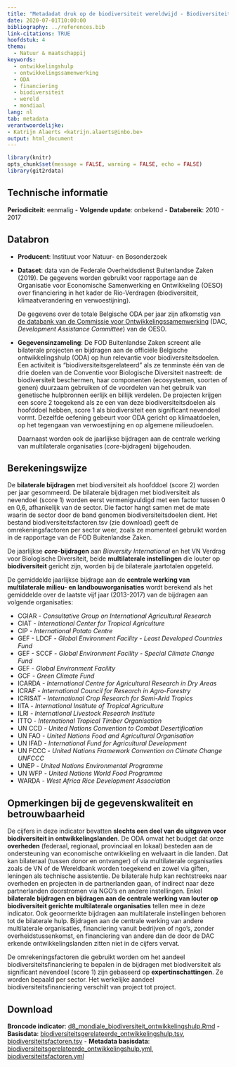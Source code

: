 ```yaml
---
title: "Metadadat druk op de biodiversiteit wereldwijd - Biodiversiteit in ontwikkelingssamenwerking"
date: 2020-07-01T10:00:00
bibliography: ../references.bib
link-citations: TRUE
hoofdstuk: 4
thema:
  - Natuur & maatschappij
keywords:
  - ontwikkelingshulp
  - ontwikkelingssamenwerking
  - ODA
  - financiering
  - biodiversiteit
  - wereld
  - mondiaal
lang: nl
tab: metadata
verantwoordelijke:
- Katrijn Alaerts <katrijn.alaerts@inbo.be>
output: html_document
---
```


```r
library(knitr)
opts_chunk$set(message = FALSE, warning = FALSE, echo = FALSE)
library(git2rdata)
```
## Technische informatie
**Periodiciteit**: eenmalig
\- **Volgende update**: onbekend
\- **Databereik**: 2010 - 2017

## Databron
- **Producent**: Instituut voor Natuur- en Bosonderzoek
- **Dataset**: data van de Federale Overheidsdienst Buitenlandse Zaken (2019). 
De gegevens worden gebruikt voor rapportage aan de Organisatie voor Economische Samenwerking en Ontwikkeling (OESO) over financiering in het kader de Rio-Verdragen (biodiversiteit, klimaatverandering en verwoestijning). 

  De gegevens over de totale Belgische ODA per jaar zijn afkomstig van [de databank van de Commissie voor Ontwikkelingssamenwerking](https://www.oecd.org/dac/financing-sustainable-development/development-finance-standards/official-development-assistance.htm) (DAC, *Development Assistance Committee*) van de OESO. 
- **Gegevensinzameling**: De FOD Buitenlandse Zaken screent alle bilaterale projecten en bijdragen aan de officiële Belgische ontwikkelingshulp (ODA) op hun relevantie voor biodiversiteitsdoelen. 
Een activiteit is “biodiversiteitsgerelateerd” als ze tenminste één van de drie doelen van de Conventie voor Biologische Diversiteit nastreeft: de biodiversiteit beschermen, haar componenten (ecosystemen, soorten of genen) duurzaam gebruiken of de voordelen van het gebruik van genetische hulpbronnen eerlijk en billijk verdelen. 
De projecten krijgen een score 2 toegekend als ze een van deze biodiversiteitsdoelen als hoofddoel hebben, score 1 als biodiversiteit een significant nevendoel vormt. 
Dezelfde oefening gebeurt voor ODA gericht op klimaatdoelen, op het tegengaan van verwoestijning en op algemene milieudoelen. 

  Daarnaast worden ook de jaarlijkse bijdragen aan de centrale werking van multilaterale organisaties (*core*-bijdragen) bijgehouden. 

## Berekeningswijze
De **bilaterale bijdragen** met biodiversiteit als hoofddoel (score 2) worden per jaar gesommeerd. 
De bilaterale bijdragen met biodiversiteit als nevendoel (score 1) worden eerst vermenigvuldigd met een factor tussen 0 en 0,6, afhankelijk van de sector. 
Die factor hangt samen met de mate waarin de sector door de band genomen biodiversiteitsdoelen dient. 
Het bestand biodiversiteitsfactoren.tsv (zie download) geeft de omrekeningsfactoren per sector weer, zoals ze momenteel gebruikt worden in de rapportage van de FOD Buitenlandse Zaken. 

De jaarlijkse ***core*-bijdragen** aan *Bioversity International* en het VN Verdrag voor Biologische Diversiteit, beide **multilaterale instellingen** die louter op **biodiversiteit** gericht zijn,  worden bij de bilaterale jaartotalen opgeteld.

De gemiddelde jaarlijkse bijdrage aan de **centrale werking van multilaterale milieu- en landbouworganisaties** wordt berekend als het gemiddelde over de laatste vijf jaar (2013-2017) van de bijdragen aan volgende organisaties:

* CGIAR - *Consultative Group on International Agricultural Research* 
* CIAT - *International Center for Tropical Agriculture*
* CIP - *International Potato Centre*
* GEF - LDCF - *Global Environment Facility - Least Developed Countries Fund*
* GEF - SCCF - *Global Environment Facility - Special Climate Change Fund*
* GEF - *Global Environment Facility*
* GCF - *Green Climate Fund*
* ICARDA - *International Centre for Agricultural Research in Dry Areas*
* ICRAF - *International Council for Research in Agro-Forestry* 
* ICRISAT - *International Crop Research for Semi-Arid Tropics*
* IITA - *International Institute of Tropical Agriculture*
* ILRI - *International Livestock Research Institute* 
* ITTO - *International Tropical Timber Organisation* 
* UN CCD - *United Nations Convention to Combat Desertification* 
* UN FAO - *United Nations Food and Agricultural Organisation* 
* UN IFAD - *International Fund for Agricultural Development* 
* UN FCCC - *United Nations Framework Convention on Climate Change UNFCCC* 
* UNEP -  *United Nations Environmental Programme*
* UN WFP - *United Nations World Food Programme*
* WARDA - *West Africa Rice Development Association*

## Opmerkingen bij de gegevenskwaliteit en betrouwbaarheid
De cijfers in deze indicator bevatten **slechts een deel van de uitgaven voor biodiversiteit in ontwikkelingslanden**. 
De ODA omvat het budget dat onze **overheden** (federaal, regionaal, provinciaal en lokaal) besteden aan de ondersteuning van economische ontwikkeling en welvaart in die landen. 
Dat kan bilateraal (tussen donor en ontvanger) of via multilaterale organisaties zoals de VN of de Wereldbank worden toegekend en zowel via giften, leningen als technische assistentie. 
De bilaterale hulp kan rechtstreeks naar overheden en projecten in de partnerlanden gaan, of indirect naar deze partnerlanden doorstromen via NGO’s en andere instellingen. 
Enkel **bilaterale bijdragen en bijdragen aan de centrale werking van louter op biodiversiteit gerichte multilaterale organisaties** tellen mee in deze indicator. 
Ook geoormerkte bijdragen aan multilaterale instellingen behoren tot de bilaterale hulp. 
Bijdragen aan de centrale werking van andere multilaterale organisaties, financiering vanuit bedrijven of ngo’s, zonder overheidstussenkomst, en financiering van andere dan de door de DAC erkende ontwikkelingslanden zitten niet in de cijfers vervat.  

De omrekeningsfactoren die gebruikt worden om het aandeel biodiversiteitsfinanciering te bepalen in de bijdragen met biodiversiteit als significant nevendoel (score 1) zijn gebaseerd op **expertinschattingen**. 
Ze worden bepaald per sector. 
Het werkelijke aandeel biodiversiteitsfinanciering verschilt van project tot project.

## Download
**Broncode indicator**: [d8_mondiale_biodiversiteit_ontwikkelingshulp.Rmd](../d8_mondiale_biodiversiteit_ontwikkelingshulp/d8_mondiale_biodiversiteit_ontwikkelingshulp.Rmd)
- **Basisdata**: [biodiversiteitsgerelateerde_ontwikkelingshulp.tsv](../d8_mondiale_biodiversiteit_ontwikkelingshulp/biodiversiteitsgerelateerde_ontwikkelingshulp.tsv), [biodiversiteitsfactoren.tsv](../d8_mondiale_biodiversiteit_ontwikkelingshulp/biodiversiteitsfactoren.tsv)
- **Metadata basisdata**:  [biodiversiteitsgerelateerde_ontwikkelingshulp.yml](../d8_mondiale_biodiversiteit_ontwikkelingshulp/biodiversiteitsgerelateerde_ontwikkelingshulp.yml), [biodiversiteitsfactoren.yml](../d8_mondiale_biodiversiteit_ontwikkelingshulp/biodiversiteitsfactoren.yml)
